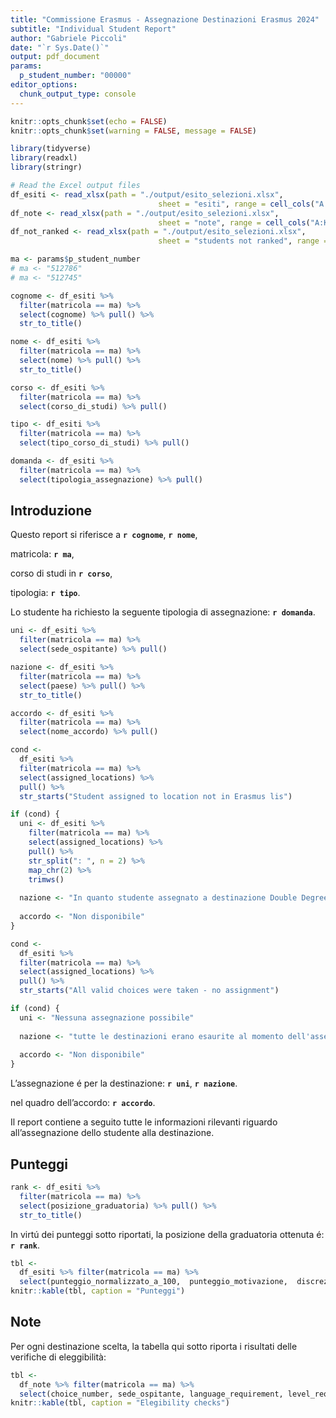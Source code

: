 ```yaml
---
title: "Commissione Erasmus - Assegnazione Destinazioni Erasmus 2024"
subtitle: "Individual Student Report"
author: "Gabriele Piccoli"
date: "`r Sys.Date()`"
output: pdf_document
params:
  p_student_number: "00000"
editor_options: 
  chunk_output_type: console
---
```


```r
knitr::opts_chunk$set(echo = FALSE)
knitr::opts_chunk$set(warning = FALSE, message = FALSE) 
```

```r
library(tidyverse)
library(readxl)
library(stringr)

# Read the Excel output files
df_esiti <- read_xlsx(path = "./output/esito_selezioni.xlsx",
                                 sheet = "esiti", range = cell_cols("A:R"))
df_note <- read_xlsx(path = "./output/esito_selezioni.xlsx",
                                 sheet = "note", range = cell_cols("A:K"))
df_not_ranked <- read_xlsx(path = "./output/esito_selezioni.xlsx",
                                 sheet = "students not ranked", range = cell_cols("A:I"))

ma <- params$p_student_number
# ma <- "512786"
# ma <- "512745"

cognome <- df_esiti %>%
  filter(matricola == ma) %>%
  select(cognome) %>% pull() %>%
  str_to_title()

nome <- df_esiti %>%
  filter(matricola == ma) %>%
  select(nome) %>% pull() %>%
  str_to_title()

corso <- df_esiti %>%
  filter(matricola == ma) %>%
  select(corso_di_studi) %>% pull()

tipo <- df_esiti %>%
  filter(matricola == ma) %>%
  select(tipo_corso_di_studi) %>% pull()

domanda <- df_esiti %>%
  filter(matricola == ma) %>%
  select(tipologia_assegnazione) %>% pull()

```

## Introduzione
Questo report si riferisce a **`r cognome`**, **`r nome`**, 

matricola: **`r ma`**, 

corso di studi in **`r corso`**, 

tipologia: **`r tipo`**. 

Lo studente ha richiesto la seguente tipologia di assegnazione: **`r domanda`**.


```r
uni <- df_esiti %>%
  filter(matricola == ma) %>%
  select(sede_ospitante) %>% pull()

nazione <- df_esiti %>%
  filter(matricola == ma) %>%
  select(paese) %>% pull() %>% 
  str_to_title()

accordo <- df_esiti %>%
  filter(matricola == ma) %>%
  select(nome_accordo) %>% pull()

cond <- 
  df_esiti %>% 
  filter(matricola == ma) %>%
  select(assigned_locations) %>% 
  pull() %>% 
  str_starts("Student assigned to location not in Erasmus lis")

if (cond) {
  uni <- df_esiti %>%
    filter(matricola == ma) %>%
    select(assigned_locations) %>% 
    pull() %>% 
    str_split(": ", n = 2) %>% 
    map_chr(2) %>% 
    trimws()
  
  nazione <- "In quanto studente assegnato a destinazione Double Degree non Erasmus"
  
  accordo <- "Non disponibile"
}

cond <- 
  df_esiti %>% 
  filter(matricola == ma) %>%
  select(assigned_locations) %>% 
  pull() %>% 
  str_starts("All valid choices were taken - no assignment")

if (cond) {
  uni <- "Nessuna assegnazione possibile"
  
  nazione <- "tutte le destinazioni erano esaurite al momento dell'assegnazione"
  
  accordo <- "Non disponibile"
}

```

L'assegnazione é per la destinazione: **`r uni`**, **`r nazione`**.

nel quadro dell'accordo: **`r accordo`**.

Il report contiene a seguito tutte le informazioni rilevanti riguardo all'assegnazione dello studente alla destinazione. 

## Punteggi
```r
rank <- df_esiti %>%
  filter(matricola == ma) %>%
  select(posizione_graduatoria) %>% pull() %>% 
  str_to_title()
```

In virtú dei punteggi sotto riportati, la posizione della graduatoria ottenuta é: **`r rank`**.


```r
tbl <- 
  df_esiti %>% filter(matricola == ma) %>%
  select(punteggio_normalizzato_a_100,	punteggio_motivazione,	discrezionale,	punteggio_totale)
knitr::kable(tbl, caption = "Punteggi")


```


\newpage
## Note
Per ogni destinazione scelta, la tabella qui sotto riporta i risultati delle verifiche di eleggibilità:

```r
tbl <- 
  df_note %>% filter(matricola == ma) %>%
  select(choice_number, sede_ospitante, language_requirement, level_requirement, isced_requirement)
knitr::kable(tbl, caption = "Elegibility checks")

```



